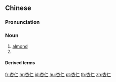 ==Chinese==
{{zh-forms}}

===Pronunciation===
{{zh-pron
|m=xìngrén,er=y
|c=hang6 jan4
|h=pfs=hen-yìn
|md=hâing-ìng
|mn=qz:hěng-lîn/tp,xm:hēng-lîn/zz,kh:hēng-jîn
|cat=n
}}

===Noun===
{{zh-noun}}

# [[almond]]
# {{w|apricot kernel}}

====Derived terms====
{{zh-der|杏仁體|杏仁豆腐|杏仁槽|杏仁油|杏仁粉|杏仁茶}}

[[fr:杏仁]]
[[hr:杏仁]]
[[id:杏仁]]
[[hu:杏仁]]
[[pt:杏仁]]
[[th:杏仁]]
[[zh:杏仁]]